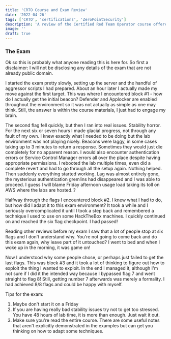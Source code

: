 ```yaml
---
title: 'CRTO Course and Exam Review'
date: '2022-04-26'
tags: ['CRTO', 'certifications', 'ZeroPointSecurity']
description: 'A review of the Certified Red Team Operator course offered by Zero Point Security'
image: ''
draft: true
---
```


### The Exam

Ok so this is probably what anyone reading this is here for. So first a disclaimer: I will not be disclosing any details of the exam that are not already public domain.

I started the exam pretty slowly, setting up the server and the handful of aggressor scripts I had prepared. About an hour later I actually made my move against the first target. This was where I encountered block #1 - how do I actually get the initial beacon? Defender and Applocker are enabled throughout the environment so it was not actually as simple as one may think. Still, the answer is within the course materials, I just had to engage my brain.

The second flag fell quickly, but then I ran into real issues. Stability horror. For the next six or seven hours I made glacial progress, not through any fault of my own. I knew exactly what I needed to be doing but the lab environment was not playing nicely. Beacons were laggy, in some cases taking up to 3 minutes to return a response. Sometimes they would just die completely for no apparent reason. I would also encounter authentication errors or Service Control Manager errors all over the place despite having appropriate permissions. I rebooted the lab multiple times, even did a complete revert and had to go through all the setup again. Nothing helped. Then suddenly everything started working. Lag was almost entirely gone, the mysterious authentication gremlins had disappeared and I was able to proceed. I guess I will blame Friday afternoon usage load taking its toll on AWS where the labs are hosted..?

Halfway through the flags I encountered block #2. I knew what I had to do, but how did I adapt it to this exam environment? It took a while and I seriously overcomplicated it until I took a step back and remembered a technique I used to use on some HackTheBox machines. I quickly continued on and reached the six flag checkpoint. I had passed!

Reading other reviews before my exam I saw that a lot of people stop at six flags and I don't understand why. You're not going to come back and do this exam again, why leave part of it untouched? I went to bed and when I woke up in the morning, it was game on!

Now I understood why some people chose, or perhaps just failed to get the last flags. This was block #3 and it took a lot of thinking to figure out how to exploit the thing I wanted to exploit. In the end I managed it, although I'm not sure if I did it the intended way because I bypassed flag 7 and went straight to flag 8! Still, getting number 7 afterwards was merely a formality. I had achieved 8/8 flags and could be happy with myself.

Tips for the exam:

1. Maybe don't start it on a Friday
2. If you are having really bad stability issues try not to get too stressed. You have 48 hours of lab time, it is more than enough. Just wait it out.
3. Make sure you're read the entire course. There are some useful notes that aren't explicitly demonstrated in the examples but can get you thinking on how to adapt some techniques.

